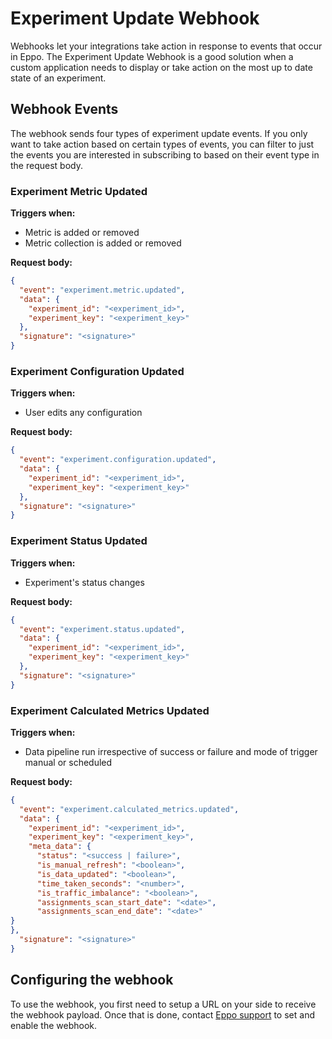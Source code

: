 # Experiment Update Webhook

Webhooks let your integrations take action in response to events that occur in Eppo. The Experiment Update Webhook is a good solution when a custom application needs to display or take action on the most up to date state of an experiment.

## Webhook Events
The webhook sends four types of experiment update events. If you only want to take action based on certain types of events, you can filter to just the events you are interested in subscribing to based on their event type in the request body.

### Experiment Metric Updated
**Triggers when:**
- Metric is added or removed
- Metric collection is added or removed

**Request body:**

```json
{
  "event": "experiment.metric.updated",
  "data": {
    "experiment_id": "<experiment_id>",
    "experiment_key": "<experiment_key>"
  },
  "signature": "<signature>"
}
```

### Experiment Configuration Updated
**Triggers when:**
- User edits any configuration

**Request body:**

```json
{
  "event": "experiment.configuration.updated",
  "data": {
    "experiment_id": "<experiment_id>",
    "experiment_key": "<experiment_key>"
  },
  "signature": "<signature>"
}
```

### Experiment Status Updated
**Triggers when:**
- Experiment's status changes

**Request body:**

```json
{
  "event": "experiment.status.updated",
  "data": {
    "experiment_id": "<experiment_id>",
    "experiment_key": "<experiment_key>"
  },
  "signature": "<signature>"
}
```

### Experiment Calculated Metrics Updated
**Triggers when:**
- Data pipeline run irrespective of success or failure and mode of trigger manual or scheduled


**Request body:**

```json
{
  "event": "experiment.calculated_metrics.updated",
  "data": {
    "experiment_id": "<experiment_id>",
    "experiment_key": "<experiment_key>",
    "meta_data": {
      "status": "<success | failure>",
      "is_manual_refresh": "<boolean>",
      "is_data_updated": "<boolean>",
      "time_taken_seconds": "<number>",
      "is_traffic_imbalance": "<boolean>",
      "assignments_scan_start_date": "<date>",
      "assignments_scan_end_date": "<date>"
}
},
  "signature": "<signature>"
}
```

## Configuring the webhook
To use the webhook, you first need to setup a URL on your side to receive the webhook payload. Once that is done, contact [Eppo support](emailto:support@geteppo.com) to set and enable the webhook.